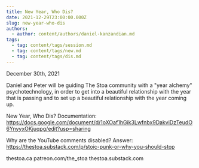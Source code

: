 ```yaml
---
title: New Year, Who Dis?
date: 2021-12-29T23:00:00.000Z
slug: new-year-who-dis
authors:
  - author: content/authors/daniel-kanzandian.md
tags:
  - tag: content/tags/session.md
  - tag: content/tags/new.md
  - tag: content/tags/dis.md
---
```


December 30th, 2021 

Daniel and Peter will be guiding The Stoa community with a "year alchemy" psychotechnology, in order to get into a beautiful relationship with the year that is passing and to set up a beautiful relationship with the year coming up.

New Year, Who Dis? Documentation: https://docs.google.com/document/d/1oXOaf1hGik3Lwfnbx9DakviDzTeudO6YnyyxOKjuqpg/edit?usp=sharing

Why are the YouTube comments disabled? Answer: https://thestoa.substack.com/p/stoic-punk-or-why-you-should-stop

thestoa.ca
patreon.com/the_stoa
thestoa.substack.com
